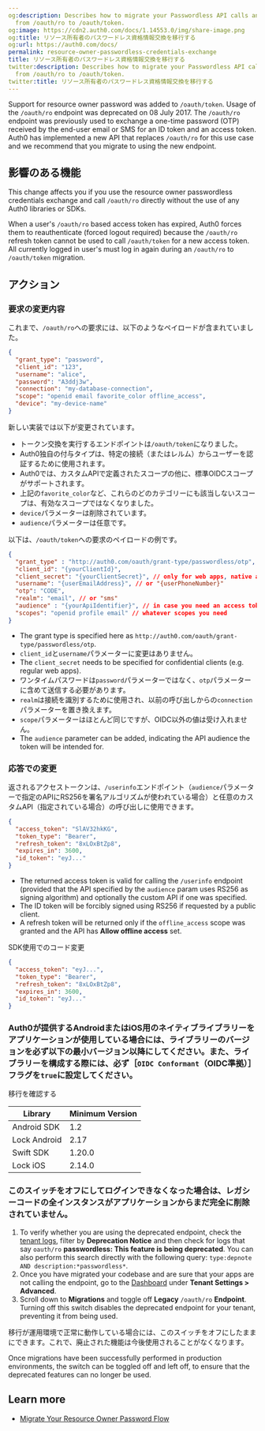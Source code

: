 ```yaml
---
og:description: Describes how to migrate your Passwordless API calls and responses
  from /oauth/ro to /oauth/token.
og:image: https://cdn2.auth0.com/docs/1.14553.0/img/share-image.png
og:title: リソース所有者のパスワードレス資格情報交換を移行する
og:url: https://auth0.com/docs/
permalink: resource-owner-passwordless-credentials-exchange
title: リソース所有者のパスワードレス資格情報交換を移行する
twitter:description: Describes how to migrate your Passwordless API calls and responses
  from /oauth/ro to /oauth/token.
twitter:title: リソース所有者のパスワードレス資格情報交換を移行する
---
```


Support for <Tooltip tip="Resource Owner: Entity (such as a user or application) capable of granting access to a protected resource." cta="View Glossary" href="/docs/glossary?term=resource+owner">resource owner</Tooltip> password was added to `/oauth/token`. Usage of the `/oauth/ro` endpoint was deprecated on 08 July 2017. The `/oauth/ro` endpoint was previously used to exchange a one-time password (OTP) received by the end-user email or SMS for an <Tooltip tip="ID Token: Credential meant for the client itself, rather than for accessing a resource." cta="View Glossary" href="/docs/glossary?term=ID+token">ID token</Tooltip> and an <Tooltip tip="Access Token: Authorization credential, in the form of an opaque string or JWT, used to access an API." cta="View Glossary" href="/docs/glossary?term=access+token">access token</Tooltip>. Auth0 has implemented a new API that replaces `/oauth/ro` for this use case and we recommend that you migrate to using the new endpoint.

## 影響のある機能

This change affects you if you use the resource owner <Tooltip tip="Passwordless: Form of authentication that does not rely on a password as the first factor." cta="View Glossary" href="/docs/glossary?term=passwordless">passwordless</Tooltip> credentials exchange and call `/oauth/ro` directly without the use of any Auth0 libraries or SDKs.

<Callout icon="file-lines" color="#0EA5E9" iconType="regular">

When a user's `/oauth/ro` based access token has expired, Auth0 forces them to reauthenticate (forced logout required) because the `/oauth/ro` refresh token cannot be used to call `/oauth/token` for a new access token. All currently logged in user's must log in again during an `/oauth/ro` to `/oauth/token` migration.

</Callout>

## アクション

### 要求の変更内容

これまで、`/oauth/ro`への要求には、以下のようなペイロードが含まれていました。

```json lines
{
  "grant_type": "password",
  "client_id": "123",
  "username": "alice",
  "password": "A3ddj3w", 
  "connection": "my-database-connection",
  "scope": "openid email favorite_color offline_access",
  "device": "my-device-name"
}
```



新しい実装では以下が変更されています。

* トークン交換を実行するエンドポイントは`/oauth/token`になりました。
* Auth0独自の付与タイプは、特定の接続（またはレルム）からユーザーを認証するために使用されます。
* Auth0では、カスタムAPIで定義されたスコープの他に、標準OIDCスコープがサポートされます。
* 上記の`favorite_color`など、これらのどのカテゴリーにも該当しないスコープは、有効なスコープではなくなりました。
* `device`パラメーターは削除されています。
* `audience`パラメーターは任意です。

以下は、`/oauth/token`への要求のペイロードの例です。

```json lines
{
  "grant_type" : "http://auth0.com/oauth/grant-type/passwordless/otp",
  "client_id": "{yourClientId}",
  "client_secret": "{yourClientSecret}", // only for web apps, native apps don’t have a client secret
  "username": "{userEmailAddress}", // or "{userPhoneNumber}"
  "otp": "CODE",
  "realm": "email", // or "sms" 
  "audience" : "{yourApiIdentifier}", // in case you need an access token for a specific API
  "scopes": "openid profile email" // whatever scopes you need
}
```






* The grant type is specified here as `http://auth0.com/oauth/grant-type/passwordless/otp`.
* `client_id`と`username`パラメーターに変更はありません。
* The `client_secret` needs to be specified for <Tooltip tip="Confidential Client: A client (application) that can hold credentials securely by using a trusted backend server. Examples include a web application with a secure backend and a machine-to-machine (M2M) application." cta="View Glossary" href="/docs/glossary?term=confidential+clients">confidential clients</Tooltip> (e.g. regular web apps).
* ワンタイムパスワードは`password`パラメーターではなく、`otp`パラメーターに含めて送信する必要があります。
* `realm`は接続を識別するために使用され、以前の呼び出しからの`connection`パラメーターを置き換えます。
* `scope`パラメーターはほとんど同じですが、OIDC以外の値は受け入れません。
* The `audience` parameter can be added, indicating the API <Tooltip tip="Audience: Unique identifier of the audience for an issued token. Named aud in a token, its value contains the ID of either an application (Client ID) for an ID Token or an API (API Identifier) for an Access Token." cta="View Glossary" href="/docs/glossary?term=audience">audience</Tooltip> the token will be intended for.

### 応答での変更

返されるアクセストークンは、`/userinfo`エンドポイント（`audience`パラメーターで指定のAPIにRS256を署名アルゴリズムが使われている場合）と任意のカスタムAPI（指定されている場合）の呼び出しに使用できます。

```json lines
{
  "access_token": "SlAV32hkKG",
  "token_type": "Bearer",
  "refresh_token": "8xLOxBtZp8",
  "expires_in": 3600,
  "id_token": "eyJ..."
}
```






* The returned access token is valid for calling the `/userinfo` endpoint (provided that the API specified by the `audience` param uses RS256 as <Tooltip tip="Signing Algorithm: Algorithm used to digitally sign tokens to ensure the token has not been tampered with." cta="View Glossary" href="/docs/glossary?term=signing+algorithm">signing algorithm</Tooltip>) and optionally the custom API if one was specified.
* The ID token will be forcibly signed using RS256 if requested by a <Tooltip tip="Public Client: Client (application) that cannot hold credentials securely. Examples include a native desktop or mobile application and a JavaScript-based client-side web application (such as a single-page app (SPA))." cta="View Glossary" href="/docs/glossary?term=public+client">public client</Tooltip>.
* A <Tooltip tip="Refresh Token: Token used to obtain a renewed Access Token without forcing users to log in again." cta="View Glossary" href="/docs/glossary?term=refresh+token">refresh token</Tooltip> will be returned only if the `offline_access` scope was granted and the API has **Allow offline access** set.

SDK使用でのコード変更

```json lines
{
  "access_token": "eyJ...",
  "token_type": "Bearer",
  "refresh_token": "8xLOxBtZp8",
  "expires_in": 3600,
  "id_token": "eyJ..."
}
```






### Auth0が提供するAndroidまたはiOS用のネイティブライブラリーをアプリケーションが使用している場合には、ライブラリーのバージョンを必ず以下の最小バージョン以降にしてください。また、ライブラリーを構成する際には、必ず［`OIDC Conformant`（OIDC準拠）］フラグを`true`に設定してください。

移行を確認する

<table class="table"><thead>
<tr>
<th>Library</th>
<th>Minimum Version</th>
</tr>
</thead>
<tbody>
<tr>
<td>Android SDK</td>
<td>1.2</td>
</tr>
<tr>
<td>Lock Android</td>
<td>2.17</td>
</tr>
<tr>
<td>Swift SDK</td>
<td>1.20.0</td>
</tr>
<tr>
<td>Lock iOS</td>
<td>2.14.0</td>
</tr>
</tbody>
</table>

### このスイッチをオフにしてログインできなくなった場合は、レガシーコードの全インスタンスがアプリケーションからまだ完全に削除されていません。

1. To verify whether you are using the deprecated endpoint, check the [tenant logs](https://manage.auth0.com/#/logs), filter by **Deprecation Notice** and then check for logs that say `oauth/ro` **passwordless: This feature is being deprecated**. You can also perform this search directly with the following query: `type:depnote AND description:*passwordless*`.
2. Once you have migrated your codebase and are sure that your apps are not calling the endpoint, go to the [Dashboard](https://manage.auth0.com/#/tenant/advanced) under **Tenant Settings > Advanced**.
3. Scroll down to **Migrations** and toggle off **Legacy** `/oauth/ro` **Endpoint**. Turning off this switch disables the deprecated endpoint for your tenant, preventing it from being used.

移行が運用環境で正常に動作している場合には、このスイッチをオフにしたままにできます。これで、廃止された機能は今後使用されることがなくなります。

Once migrations have been successfully performed in production environments, the switch can be toggled off and left off, to ensure that the deprecated features can no longer be used.

## Learn more

* [Migrate Your Resource Owner Password Flow](/docs/troubleshoot/product-lifecycle/past-migrations/migration-oauthro-oauthtoken)
